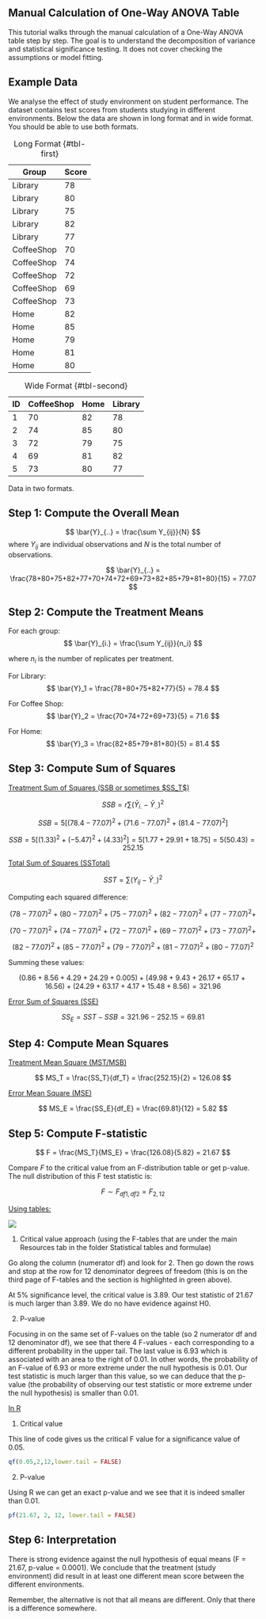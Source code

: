 
## Manual Calculation of One-Way ANOVA Table

This tutorial walks through the manual calculation of a One-Way ANOVA table step by step. The goal is to understand the decomposition of variance and statistical significance testing. It does not cover checking the assumptions or model fitting.

## **Example Data**

We analyse the effect of study environment on student performance. The dataset contains test scores from students studying in different environments. Below the data are shown in long format and in wide format. You should be able to use both formats.

::: {#tbl-panel layout-ncol="2"}
| Group      | Score |
|------------|-------|
| Library    | 78    |
| Library    | 80    |
| Library    | 75    |
| Library    | 82    |
| Library    | 77    |
| CoffeeShop | 70    |
| CoffeeShop | 74    |
| CoffeeShop | 72    |
| CoffeeShop | 69    |
| CoffeeShop | 73    |
| Home       | 82    |
| Home       | 85    |
| Home       | 79    |
| Home       | 81    |
| Home       | 80    |

: Long Format {#tbl-first}

| ID  | CoffeeShop | Home | Library |
|-----|------------|------|---------|
| 1   | 70         | 82   | 78      |
| 2   | 74         | 85   | 80      |
| 3   | 72         | 79   | 75      |
| 4   | 69         | 81   | 82      |
| 5   | 73         | 80   | 77      |

: Wide Format {#tbl-second}

Data in two formats.
:::

## **Step 1: Compute the Overall Mean**

$$
\bar{Y}_{..} = \frac{\sum Y_{ij}}{N}
$$ where $Y_{ij}$ are individual observations and $N$ is the total number of observations.

$$
\bar{Y}_{..} = \frac{78+80+75+82+77+70+74+72+69+73+82+85+79+81+80}{15} = 77.07
$$

## **Step 2: Compute the Treatment Means**

For each group: $$
\bar{Y}_{i.} = \frac{\sum Y_{ij}}{n_i}
$$

where $n_i$ is the number of replicates per treatment.

For Library: $$
\bar{Y}_1 = \frac{78+80+75+82+77}{5} = 78.4
$$

For Coffee Shop: $$
\bar{Y}_2 = \frac{70+74+72+69+73}{5} = 71.6
$$

For Home: $$
\bar{Y}_3 = \frac{82+85+79+81+80}{5} = 81.4
$$

## **Step 3: Compute Sum of Squares**

[Treatment Sum of Squares (SSB or sometimes \$SS_T\$)]{.underline}

$$
SSB = r \sum (\bar{Y}_{i.} - \bar{Y}_{..})^2
$$

$$
SSB = 5 [(78.4 - 77.07)^2 + (71.6 - 77.07)^2 + (81.4 - 77.07)^2]
$$

$$
SSB = 5 [(1.33)^2 + (-5.47)^2 + (4.33)^2] = 5 [1.77 + 29.91 + 18.75] = 5(50.43) = 252.15
$$

[Total Sum of Squares (SSTotal)]{.underline}

$$
SST = \sum (Y_{ij} - \bar{Y}_{..})^2
$$

Computing each squared difference:

$$
(78-77.07)^2 + (80-77.07)^2 + (75-77.07)^2 + (82-77.07)^2 + (77-77.07)^2 +
$$

$$
(70-77.07)^2 + (74-77.07)^2 + (72-77.07)^2 + (69-77.07)^2 + (73-77.07)^2 +
$$

$$
(82-77.07)^2 + (85-77.07)^2 + (79-77.07)^2 + (81-77.07)^2 + (80-77.07)^2
$$

Summing these values:

$$
(0.86 + 8.56 + 4.29 + 24.29 + 0.005) + (49.98 + 9.43 + 26.17 + 65.17 + 16.56) + (24.29 + 63.17 + 4.17 + 15.48 + 8.56) = 321.96
$$

[Error Sum of Squares (SSE)]{.underline}

$$
SS_E = SST - SSB = 321.96 - 252.15 = 69.81
$$

## **Step 4: Compute Mean Squares**

[Treatment Mean Square (MST/MSB)]{.underline}

$$
MS_T = \frac{SS_T}{df_T} = \frac{252.15}{2} = 126.08
$$

[Error Mean Square (MSE)]{.underline}

$$
MS_E = \frac{SS_E}{df_E} = \frac{69.81}{12} = 5.82
$$

## **Step 5: Compute F-statistic**

$$
F = \frac{MS_T}{MS_E} = \frac{126.08}{5.82} = 21.67
$$

Compare $F$ to the critical value from an F-distribution table or get p-value. The null distribution of this F test statistic is:

$$F\sim F_{df1,df2} = F_{2,12}$$

[Using tables:]{.underline}

![](images/fdist3ann.jpg)

1.  Critical value approach (using the F-tables that are under the main Resources tab in the folder Statistical tables and formulae)

Go along the column (numerator df) and look for 2. Then go down the rows and stop at the row for 12 denominator degrees of freedom (this is on the third page of F-tables and the section is highlighted in green above).

At 5% significance level, the critical value is 3.89. Our test statistic of 21.67 is much larger than 3.89. We do no have evidence against H0.

2.  P-value

Focusing in on the same set of F-values on the table (so 2 numerator df and 12 denominator df), we see that there 4 F-values - each corresponding to a different probability in the upper tail. The last value is 6.93 which is associated with an area to the right of 0.01. In other words, the probability of an F-value of 6.93 or more extreme under the null hypothesis is 0.01. Our test statistic is much larger than this value, so we can deduce that the p-value (the probability of observing our test statistic or more extreme under the null hypothesis) is smaller than 0.01.

[In R]{.underline}

1.  Critical value

This line of code gives us the critical F value for a significance value of 0.05.

```r
qf(0.05,2,12,lower.tail = FALSE)
```

2.  P-value

Using R we can get an exact p-value and we see that it is indeed smaller than 0.01.

```r

pf(21.67, 2, 12, lower.tail = FALSE)

```

## **Step 6: Interpretation**

There is strong evidence against the null hypothesis of equal means (F = 21.67, p-value = 0.0001). We conclude that the treatment (study environment) did result in at least one different mean score between the different environments.

Remember, the alternative is not that all means are different. Only that there is a difference somewhere.
